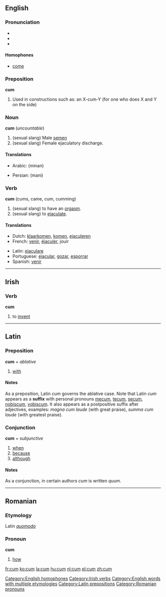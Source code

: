 ==English==
=== Pronunciation ===
*{{AHD|/kŭm/}}
*{{IPA|/kʌm/}}
*{{SAMPA|/kVm/}}

====Homophones====
*[[come]]
[[Category:English homophones]]

===Preposition===
'''cum'''

# Used in constructions such as: an X-cum-Y (for one who does X and Y on the side)<!-- is this use a preposition?  Yes. -->

===Noun===
'''cum''' (''uncountable'')
# (sexual slang) Male [[semen]]
# (sexual slang) Female ejaculatory discharge.

====Translations====
{{top}}
*Arabic: {{ARchar|[[منى]]}} (minan)
{{mid}}
*Persian: {{FAchar|[[منی]]}} (mani)
{{bottom}}

===Verb===
'''cum''' (cums, came, cum, cumming)
# (sexual slang) to have an [[orgasm]].
# (sexual slang) to [[ejaculate]].

====Translations====
{{top}}
*Dutch: [[klaarkomen]], [[komen]], [[ejaculeren]]
*French: [[venir]], [[éjaculer]], jouir
{{mid}}
*Latin: [[eiaculare]]
*Portuguese: [[ejacular]], [[gozar]], [[esporrar]]
*Spanish: [[venir]]
{{bottom}}

----

==Irish==
===Verb===
'''cum'''

# to [[invent]]

[[Category:Irish verbs]]

----

==Latin==
===Preposition===
'''cum''' ''+ ablative''

# [[with]] 

====Notes====
As a preposition, Latin ''cum'' governs the ablative case.  Note that Latin ''cum'' appears as a '''suffix''' with personal pronouns [[me]]cum, [[te]]cum, [[se]]cum, [[nobis]]cum, [[vobis]]cum.  It also appears as a postpositive suffix after adjectives, examples: ''magna cum laude'' (with great praise), ''summa cum laude'' (with greatest praise).

===Conjunction===
'''cum''' ''+ subjunctive''
# [[when]]
# [[because]]
# [[although]]

====Notes====
As a conjunction, in certain authors ''cum'' is written ''quum''.  

[[Category:English words with multiple etymologies]]
[[Category:Latin prepositions]]

----

==Romanian==
===Etymology===
Latin ''[[quomodo]]''
===Pronoun===
'''cum'''

# [[how]]

[[Category:Romanian pronouns]]

[[fr:cum]]
[[ko:cum]]
[[la:cum]]
[[hu:cum]]
[[nl:cum]]
[[pl:cum]]
[[zh:cum]]